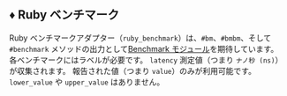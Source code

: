 
## ♦️ Ruby ベンチマーク

Ruby ベンチマークアダプター（`ruby_benchmark`）は、`#bm`、`#bmbm`、そして `#benchmark` メソッドの出力として[Benchmark モジュール](https://github.com/ruby/benchmark)を期待しています。
各ベンチマークにはラベルが必要です。
`latency` 測定値（つまり `ナノ秒 (ns)`）が収集されます。
報告された値（つまり `value`）のみが利用可能です。`lower_value` や `upper_value` はありません。

<Ruby />